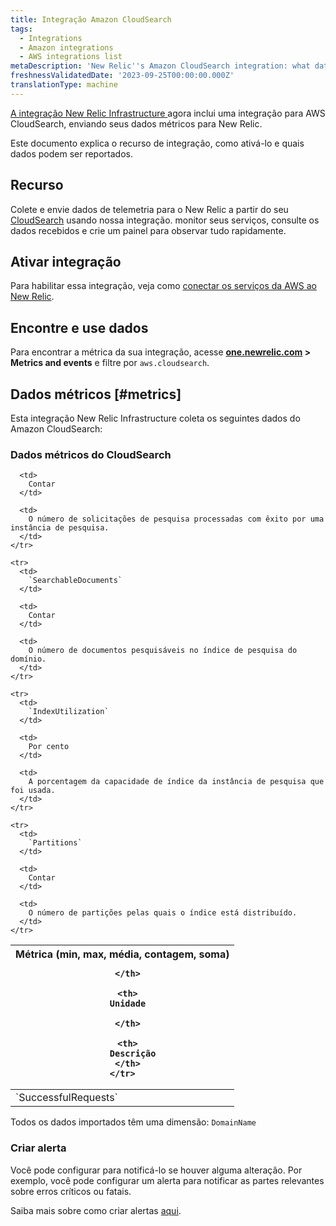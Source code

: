 ```yaml
---
title: Integração Amazon CloudSearch
tags:
  - Integrations
  - Amazon integrations
  - AWS integrations list
metaDescription: 'New Relic''s Amazon CloudSearch integration: what data it reports and how to enable it.'
freshnessValidatedDate: '2023-09-25T00:00:00.000Z'
translationType: machine
---
```


[A integração New Relic Infrastructure ](/docs/infrastructure/integrations-getting-started/getting-started/introduction-infrastructure-integrations)agora inclui uma integração para AWS CloudSearch, enviando seus dados métricos para New Relic.

Este documento explica o recurso de integração, como ativá-lo e quais dados podem ser reportados.

## Recurso

Colete e envie dados de telemetria para o New Relic a partir do seu [CloudSearch](https://aws.amazon.com/cloudsearch/) usando nossa integração. monitor seus serviços, consulte os dados recebidos e crie um painel para observar tudo rapidamente.

## Ativar integração

Para habilitar essa integração, veja como [conectar os serviços da AWS ao New Relic](/docs/infrastructure/amazon-integrations/connect/aws-metric-stream-setup/).

## Encontre e use dados

Para encontrar a métrica da sua integração, acesse <DNT>**[one.newrelic.com](https://one.newrelic.com/all-capabilities) > Metrics and events**</DNT> e filtre por `aws.cloudsearch`.

## Dados métricos [#metrics]

Esta integração New Relic Infrastructure coleta os seguintes dados do Amazon CloudSearch:

### Dados métricos do CloudSearch

<table>
  <thead>
    <tr>
      <th style={{ width: "220px" }}>
        Métrica (min, max, média, contagem, soma)  

      </th>

      <th>
        Unidade  

      </th>

      <th>
        Descrição
      </th>
    </tr>
  </thead>

  <tbody>
    <tr>
      <td>
        `SuccessfulRequests`
      </td>

      <td>
        Contar
      </td>

      <td>
        O número de solicitações de pesquisa processadas com êxito por uma instância de pesquisa.
      </td>
    </tr>

    <tr>
      <td>
        `SearchableDocuments`
      </td>

      <td>
        Contar
      </td>

      <td>
        O número de documentos pesquisáveis no índice de pesquisa do domínio.
      </td>
    </tr>

    <tr>
      <td>
        `IndexUtilization`
      </td>

      <td>
        Por cento
      </td>

      <td>
        A porcentagem da capacidade de índice da instância de pesquisa que foi usada.
      </td>
    </tr>

    <tr>
      <td>
        `Partitions`
      </td>

      <td>
        Contar
      </td>

      <td>
        O número de partições pelas quais o índice está distribuído.
      </td>
    </tr>
  </tbody>
</table>

Todos os dados importados têm uma dimensão: `DomainName`

### Criar alerta

Você pode configurar <InlinePopover type="alerts"/>para notificá-lo se houver alguma alteração. Por exemplo, você pode configurar um alerta para notificar as partes relevantes sobre erros críticos ou fatais.

Saiba mais sobre como criar alertas [aqui](/docs/alerts-applied-intelligence/new-relic-alerts/learn-alerts/introduction-alerts/).